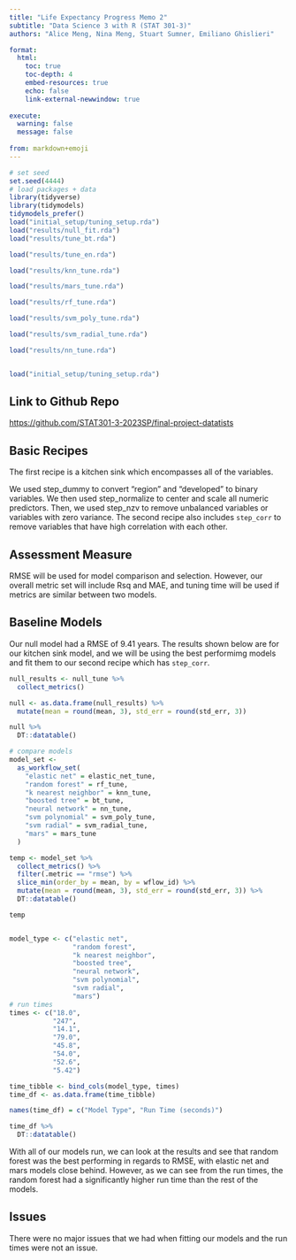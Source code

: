 ```yaml
---
title: "Life Expectancy Progress Memo 2"
subtitle: "Data Science 3 with R (STAT 301-3)"
authors: "Alice Meng, Nina Meng, Stuart Sumner, Emiliano Ghislieri"

format:
  html:
    toc: true
    toc-depth: 4
    embed-resources: true
    echo: false
    link-external-newwindow: true
    
execute:
  warning: false
  message: false
  
from: markdown+emoji 
---
```


```r
# set seed
set.seed(4444)
# load packages + data
library(tidyverse)
library(tidymodels)
tidymodels_prefer()
load("initial_setup/tuning_setup.rda")
load("results/null_fit.rda")
load("results/tune_bt.rda")

load("results/tune_en.rda")

load("results/knn_tune.rda")

load("results/mars_tune.rda")

load("results/rf_tune.rda")

load("results/svm_poly_tune.rda")

load("results/svm_radial_tune.rda")

load("results/nn_tune.rda")


load("initial_setup/tuning_setup.rda")

```

## Link to Github Repo

[https://github.com/STAT301-3-2023SP/final-project-datatists](https://github.com/STAT301-3-2023SP/final-project-datatists)

## Basic Recipes
The first recipe is a kitchen sink which encompasses all of the variables. 

We used step_dummy to convert "region" and "developed" to binary variables. We then used step_normalize to center and scale all numeric predictors. Then, we used step_nzv to remove unbalanced variables or variables with zero variance.
The second recipe also includes `step_corr` to remove variables that have high correlation with each other.

## Assessment Measure
RMSE will be used for model comparison and selection. However, our overall metric set will include 
Rsq and MAE, and tuning time will be used if metrics are similar between two models.

## Baseline Models
Our null model had a RMSE of 9.41 years. The results shown below are for our kitchen sink model, and we will be using the best performimg models and fit them to our second recipe which has `step_corr`. 

```r
null_results <- null_tune %>% 
  collect_metrics()

null <- as.data.frame(null_results) %>% 
  mutate(mean = round(mean, 3), std_err = round(std_err, 3))

null %>% 
  DT::datatable()

# compare models
model_set <- 
  as_workflow_set( 
    "elastic net" = elastic_net_tune,
    "random forest" = rf_tune,
    "k nearest neighbor" = knn_tune,
    "boosted tree" = bt_tune,
    "neural network" = nn_tune,
    "svm polynomial" = svm_poly_tune,
    "svm radial" = svm_radial_tune,
    "mars" = mars_tune
  )

temp <- model_set %>% 
  collect_metrics() %>% 
  filter(.metric == "rmse") %>% 
  slice_min(order_by = mean, by = wflow_id) %>% 
  mutate(mean = round(mean, 3), std_err = round(std_err, 3)) %>% 
  DT::datatable()

temp


model_type <- c("elastic net",
                "random forest",
                "k nearest neighbor",
                "boosted tree",
                "neural network",
                "svm polynomial",
                "svm radial",
                "mars")
# run times
times <- c("18.0",
           "247",
           "14.1",
           "79.0",
           "45.8",
           "54.0",
           "52.6",
           "5.42")

time_tibble <- bind_cols(model_type, times)
time_df <- as.data.frame(time_tibble)

names(time_df) = c("Model Type", "Run Time (seconds)")

time_df %>% 
  DT::datatable()

```

With all of our models run, we can look at the results and see that random forest was the best performing in regards to RMSE, with elastic net and mars models close behind. However, as we can see from the run times, the random forest had a significantly higher run time than the rest of the models.

## Issues
There were no major issues that we had when fitting our models and the run times were not an issue. 